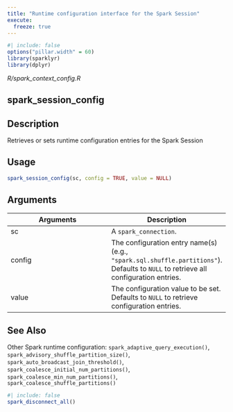 ```yaml
---
title: "Runtime configuration interface for the Spark Session"
execute:
  freeze: true
---
```


```r
#| include: false
options("pillar.width" = 60)
library(sparklyr) 
library(dplyr)
```

*R/spark_context_config.R*

## spark_session_config

## Description
Retrieves or sets runtime configuration entries for the Spark Session 


## Usage
```r
spark_session_config(sc, config = TRUE, value = NULL) 
```

## Arguments
|Arguments|Description|
|---|---|
| sc | A `spark_connection`. |
| config | The configuration entry name(s) (e.g., `"spark.sql.shuffle.partitions"`). Defaults to `NULL` to retrieve all configuration entries. |
| value | The configuration value to be set. Defaults to `NULL` to retrieve configuration entries. |






## See Also
Other Spark runtime configuration:  `spark_adaptive_query_execution()`, `spark_advisory_shuffle_partition_size()`, `spark_auto_broadcast_join_threshold()`, `spark_coalesce_initial_num_partitions()`, `spark_coalesce_min_num_partitions()`, `spark_coalesce_shuffle_partitions()`


```r
#| include: false
spark_disconnect_all()
```
